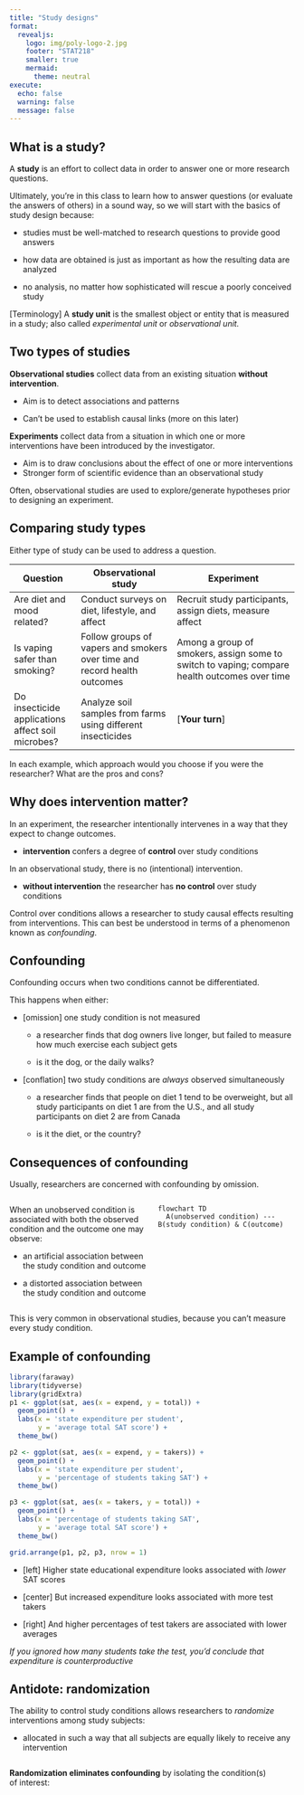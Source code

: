 ```yaml
---
title: "Study designs"
format:
  revealjs:
    logo: img/poly-logo-2.jpg
    footer: "STAT218"
    smaller: true
    mermaid:
      theme: neutral
execute: 
  echo: false
  warning: false
  message: false
---
```


## What is a study?

A **study** is an effort to collect data in order to answer one or more research questions.

Ultimately, you're in this class to learn how to answer questions (or evaluate the answers of others) in a sound way, so we will start with the basics of study design because:

-   studies must be well-matched to research questions to provide good answers

-   how data are obtained is just as important as how the resulting data are analyzed

-   no analysis, no matter how sophisticated will rescue a poorly conceived study

\[Terminology\] A **study unit** is the smallest object or entity that is measured in a study; also called *experimental unit* or *observational unit.*

## Two types of studies

**Observational studies** collect data from an existing situation **without intervention**.

-   Aim is to detect associations and patterns

-   Can't be used to establish causal links (more on this later)

**Experiments** collect data from a situation in which one or more interventions have been introduced by the investigator.

-   Aim is to draw conclusions about the effect of one or more interventions
-   Stronger form of scientific evidence than an observational study

Often, observational studies are used to explore/generate hypotheses prior to designing an experiment.

## Comparing study types

Either type of study can be used to address a question.

| Question                                          | Observational study                                                      | Experiment                                                                                   |
|---------------------------------------------------|--------------------------------------------------------------------------|----------------------------------------------------------------------------------------------|
| Are diet and mood related?                        | Conduct surveys on diet, lifestyle, and affect                           | Recruit study participants, assign diets, measure affect                                     |
| Is vaping safer than smoking?                     | Follow groups of vapers and smokers over time and record health outcomes | Among a group of smokers, assign some to switch to vaping; compare health outcomes over time |
| Do insecticide applications affect soil microbes? | Analyze soil samples from farms using different insecticides             | \[**Your turn**\]                                                                            |

In each example, which approach would you choose if you were the researcher? What are the pros and cons?

## Why does intervention matter?

In an experiment, the researcher intentionally intervenes in a way that they expect to change outcomes.

-   **intervention** confers a degree of **control** over study conditions

<!-- -   by controlling study conditions so that interventions are the only source of systematic variation in outcomes, one can study the **causal effects** of intervention -->

In an observational study, there is no (intentional) intervention.

-   **without intervention** the researcher has **no control** over study conditions

<!-- -   outcomes may vary due to conditions not measured in the study, so **no causal effects** can be observed with certainty -->

Control over conditions allows a researcher to study causal effects resulting from interventions. This can best be understood in terms of a phenomenon known as *confounding*.

## Confounding

Confounding occurs when two conditions cannot be differentiated.

This happens when either:

-   \[omission\] one study condition is not measured

    -   a researcher finds that dog owners live longer, but failed to measure how much exercise each subject gets

    -   is it the dog, or the daily walks?

-   \[conflation\] two study conditions are *always* observed simultaneously

    -   a researcher finds that people on diet 1 tend to be overweight, but all study participants on diet 1 are from the U.S., and all study participants on diet 2 are from Canada

    -   is it the diet, or the country?

## Consequences of confounding

Usually, researchers are concerned with confounding by omission.

::: columns
::: {.column width="0.4"}
When an unobserved condition is associated with both the observed condition and the outcome one may observe:

-   an artificial association between the study condition and outcome

-   a distorted association between the study condition and outcome
:::

::: {.column width="0.6"}
```mermaid
flowchart TD
  A(unobserved condition) --- B(study condition) & C(outcome) 
```
:::
:::

This is very common in observational studies, because you can't measure every study condition.

## Example of confounding

```r
library(faraway)
library(tidyverse)
library(gridExtra)
p1 <- ggplot(sat, aes(x = expend, y = total)) + 
  geom_point() + 
  labs(x = 'state expenditure per student', 
       y = 'average total SAT score') +
  theme_bw()

p2 <- ggplot(sat, aes(x = expend, y = takers)) + 
  geom_point() + 
  labs(x = 'state expenditure per student', 
       y = 'percentage of students taking SAT') +
  theme_bw()

p3 <- ggplot(sat, aes(x = takers, y = total)) + 
  geom_point() + 
  labs(x = 'percentage of students taking SAT', 
       y = 'average total SAT score') +
  theme_bw()

grid.arrange(p1, p2, p3, nrow = 1)
```

-   \[left\] Higher state educational expenditure looks associated with *lower* SAT scores

-   \[center\] But increased expenditure looks associated with more test takers

-   \[right\] And higher percentages of test takers are associated with lower averages

*If you ignored how many students take the test, you'd conclude that expenditure is counterproductive*

## Antidote: randomization

The ability to control study conditions allows researchers to *randomize* interventions among study subjects:

-   allocated in such a way that all subjects are equally likely to receive any intervention

::: columns
**Randomization eliminates confounding** by isolating the condition(s) of interest:

::: {.column width="0.6"}
-   interventions are independent of extraneous conditions ⟹ no association possible

-   if outcomes differ systematically according to the intervention, you can be certain that it is not an artifact
:::

::: {.column width="0.4"}
```mermaid
flowchart TD
  A(unobserved condition) x-.-x B(study condition)
  A --- C(outcome)
```
:::
:::

Extraneous conditions *may* still be associated with outcomes and add noise — well-thought-out experiments find ways to reduce this.

<!-- ## Confounding in experiments -->

<!-- *Caveat: randomized experiments are not immune from confounding.* -->

<!-- Consider a randomized trial to evaluate the effectiveness of smoking cessation aids. -->

<!-- |                   | Varenicline | Bupropion   | Placebo     | -->

<!-- |-------------------|-------------|-------------|-------------| -->

<!-- | Group size        | 352         | 329         | 344         | -->

<!-- | Completed therapy | 259 (73.6%) | 225 (68.4%) | 215 (62.5%) | -->

<!-- If the results are analyzed based only on participants that completed the therapy, confounding could distort results: -->

<!-- -   underlying differences among participants may be associated with both persistence and success -->

## Practical consequences

The ability to randomize interventions in experiments means:

-   observed associations are independent of extraneous factors

-   results can support causal inferences

The absence of randomization in observational studies means:

-   confounding is always possible

-   results may be misleading

Usually, *observational studies are considered weaker forms of scientific evidence than experiments*, with some caveats:

-   a large volume of independent observational studies pointing to the same conclusions may be more convincing than a few narrow experiments

-   observational studies may provide better evidence under real world conditions than available experimental data

## Common study designs

Studies can be designed to investigate outcomes in a variety of ways, regardless of whether study conditions include intervention. Many study designs originate in clinical medicine — the following are among the most common.

::: columns
::: {.column width="0.5"}
In **prospective** studies participants are recruited *before* developing a condition

![](img/prospective-diagram.png){width="400" height="184"}
:::

::: {.column width="0.5"}
In **retrospective** studies participants are recruited *after* developing a condition

![](img/retrospective-diagram.png){width="400" height="184"}
:::
:::

These terms usually refer to observational studies; experiments are typically prospective in nature, since one recruits participants *before* administering an intervention.

## Example study

Imagine following this year's Cal Poly freshmen (a "cohort") and comparing four-year graduation (outcome) rates between those that participated in a new orientation activity and those that didn't. This would be:

-   prospective if an observational study

<!-- -->

-   an experiment if students were assigned to participate or not

*Can you change the example so that it's a retrospective study?*

## Experimental designs

A **treatment** is an experimental intervention; the **design** of an experiment refers to how treatments are allocated to study units.

The most basic design is:

-   \[balanced\] each treatment is replicated an equal number of times

-   \[randomized\] treatments are allocated completely at random to study units

-   \[no crossover\] each study unit receives exactly one treatment

We'll call this a **completely randomized design**. It's the only kind of experimental design we're going to consider in STAT218.

There are many other designs that we won't discuss (but see STAT313); these are all about improving experimental efficiency by controlling extraneous variation.

## Blinding

The terms *single-blind* and *double-blind* refer to experiments with human subjects, typically in clinical studies.

In a **single-blind** study, participants are unaware of which treatment they receive.

-   Example: in a case-control study, one group of patients is given a new medicine and the other is given a saline solution administered under identical conditions
-   Idea: controls for placebo effect

In a **double-blind** study, both participants *and* investigators are unaware of which treatments are administered.

-   Example: same as above, but now the person administering the doses is unaware of which are medicine and which are saline
-   Idea: controls for unconscious influence on outcome by researchers (*e.g.,* attend more carefully and compassionately to patients receiving medicine out of concern for side-effects)

## Data collection

We will discuss data collection in more depth later, but the way that study units are obtained, independently of the type of study or design, determines the breadth of conclusions supported by the results, depending on whether study units chosen are representative of a larger collection.

The gold standard is a *simple random sample* of units selected from a larger collection:

-   every unit in the larger collection has an equal chance of being selected

-   easier said than done --- failure to obtain a random sample is one of the most common study flaws

For now we will set the issue of sampling aside.

## Considerations in creating a study

-   The research question should be motivated by science, not statistics.

-   You may have to work within limitations:

    -   The design that best aligns with the question may not be possible or practical.

    -   An experiment might give the strongest evidence but not be feasible or ethical.

-   A plan should be in place for *all* of the following:

    -   how to obtain/recruit study units/participants

    -   how many to obtain/recruit and how to ensure that target is met

    -   protocol for allocating treatment

    -   collecting data and measuring outcomes

    -   contingencies for dropout/failure to ensure the study yields results

    -   data handling and data analysis

    -   how results will be used

## Study design in STAT218

In STAT218 you are expected to be fluent with study design concepts, but of course won't actually carry out an end-to-end study.

-   \[L1\] design a data collection scheme based on simple random sampling or simple experimental designs

-   \[L2\] distinguish between observational studies and experiments and understand the limitations (practical and consequential) of each

## Case study: LEAP

Learning early about peanut allergy (LEAP) study:

-   640 infants in UK with eczema, egg allergy, or both enrolled; 530 passed a skin test showing no peanut allergy

-   each infant randomly assigned to peanut consumption and peanut avoidance groups

    -   peanut consumption: fed 6g peanut protein daily until 5 years old

    -   peanut avoidance: no peanut consumption until 5 years old

-   at 5 years old, oral food challenge (OFC) allergy test administered

    -   PASS: no allergy detected

    -   FAIL: allergy detected

*What kind of study is this? Experiment or observational study? Retrospective, prospective, or neither?*

## Case study: LEAP

::: columns
::: {.column width="0.5"}
![Tabular summary of LEAP results.](img/leap-1.png){width="300"}
:::

::: {.column width="0.5"}
![Graphical summary of LEAP results.](img/leap-2.png){width="\"300"}
:::
:::

-   Does peanut avoidance/consumption appear associated with developing an allergy?

-   If so, does the study provide evidence that early exposure likely reduces the chance of developing an allergy by 5 years of age?

-   What calculation could you perform to summarize the difference between study groups?
